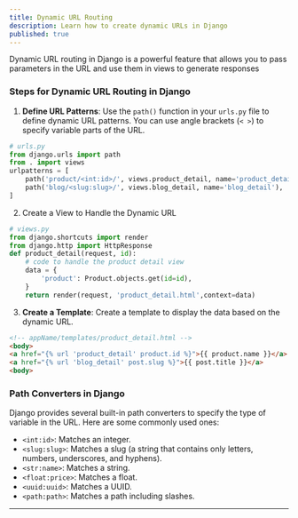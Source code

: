 ```yaml
---
title: Dynamic URL Routing
description: Learn how to create dynamic URLs in Django
published: true
---
```


Dynamic URL routing in Django is a powerful feature that allows you to pass parameters in the URL and use them in views to generate responses


### Steps for Dynamic URL Routing in Django

1. **Define URL Patterns**: Use the `path()` function in your `urls.py` file to define dynamic URL patterns. You can use angle brackets (`< >`) to specify variable parts of the URL.

```python
# urls.py
from django.urls import path
from . import views
urlpatterns = [
    path('product/<int:id>/', views.product_detail, name='product_detail'),
    path('blog/<slug:slug>/', views.blog_detail, name='blog_detail'),
]
```

2. Create a View to Handle the Dynamic URL

```python
# views.py
from django.shortcuts import render
from django.http import HttpResponse
def product_detail(request, id):
    # code to handle the product detail view
    data = {
        'product': Product.objects.get(id=id),
    }
    return render(request, 'product_detail.html',context=data)
```

3. **Create a Template**: Create a template to display the data based on the dynamic URL.

```html
<!-- appName/templates/product_detail.html -->
<body>
<a href="{% url 'product_detail' product.id %}">{{ product.name }}</a>
<a href="{% url 'blog_detail' post.slug %}">{{ post.title }}</a>
<body>
```

### Path Converters in Django 

Django provides several built-in path converters to specify the type of variable in the URL. Here are some commonly used ones:

- `<int:id>`: Matches an integer.
- `<slug:slug>`: Matches a slug (a string that contains only letters, numbers, underscores, and hyphens).
- `<str:name>`: Matches a string.
- `<float:price>`: Matches a float.
- `<uuid:uuid>`: Matches a UUID.
- `<path:path>`: Matches a path including slashes.

---
